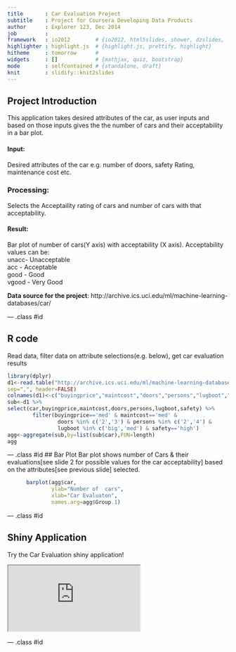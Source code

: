 ```yaml
---
title       : Car Evaluation Project
subtitle    : Project for Coursera Developing Data Products 
author      : Explorer 123, Dec 2014
job         : 
framework   : io2012        # {io2012, html5slides, shower, dzslides, ...}
highlighter : highlight.js  # {highlight.js, prettify, highlight}
hitheme     : tomorrow      # 
widgets     : []            # {mathjax, quiz, bootstrap}
mode        : selfcontained # {standalone, draft}
knit        : slidify::knit2slides
---
```


## Project Introduction

This application takes desired attributes of the car, as user inputs and based on those inputs gives the  the number of cars and their acceptability in a bar plot. 

#### Input: 
Desired attributes of the car e.g. number of doors, safety Rating, maintenance cost etc.   

### Processing:
Selects the Acceptaility rating of cars and number of cars with that acceptability.   

#### Result:
Bar plot of number of cars(Y axis) with acceptability (X axis).     Acceptability values can be:  
unacc- Unacceptable   
acc - Acceptable  
good - Good  
vgood - Very Good  

**Data source for the project**: http://archive.ics.uci.edu/ml/machine-learning-databases/car/  



--- .class #id 

## R code 
Read data, filter data on attribute selections(e.g. below), get car evaluation results
```r
library(dplyr)
d1<-read.table("http://archive.ics.uci.edu/ml/machine-learning-databases/car/car.data", 
sep=",", header=FALSE)
colnames(d1)<-c("buyingprice","maintcost","doors","persons","lugboot","safety","car")
sub<-d1 %>%
select(car,buyingprice,maintcost,doors,persons,lugboot,safety) %>%
        filter(buyingprice=='med' & maintcost=='med' &
                doors %in% c('2','3') & persons %in% c('2','4') & 
                lugboot %in% c('big','med') & safety=='high')
agg<-aggregate(sub,by=list(sub$car),FUN=length)
agg
```

--- .class #id 
## Bar Plot
Bar plot shows number of Cars & their evaluations[see slide 2 for possible values for the car acceptability] based on the attributes[see previous slide] selected.

```r
      
      barplot(agg$car,
              ylab="Number of  cars",
              xlab="Car Evaluaton",
              names.arg=agg$Group.1)
```


--- .class #id 

## Shiny Application
Try the Car Evaluation shiny application!

<iframe src="https://123explorer.shinyapps.io/datapr/"></iframe>
--- .class #id 




